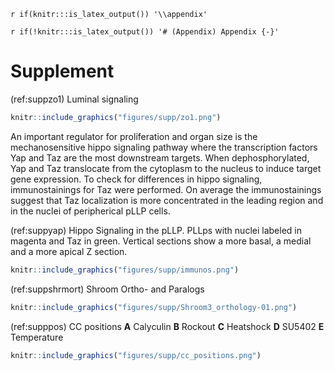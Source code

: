 `r if(knitr:::is_latex_output()) '\\appendix'`

`r if(!knitr:::is_latex_output()) '# (Appendix) Appendix {-}'` 

# Supplement {-}

(ref:suppzo1) Luminal signaling

```r
knitr::include_graphics("figures/supp/zo1.png")
```

An important regulator for proliferation and organ size is the mechanosensitive hippo signaling pathway where the transcription factors Yap and Taz are the most downstream targets. When dephosphorylated, Yap and Taz translocate from the cytoplasm to the nucleus to induce target gene expression. 
To check for differences in hippo signaling, immunostainings for Taz were performed. On average the immunostainings suggest that Taz localization is more concentrated in the leading region and in the nuclei of peripherical pLLP cells.

(ref:suppyap) Hippo Signaling in the pLLP. PLLps with nuclei labeled in magenta and Taz in green. Vertical sections show a more basal, a medial and a more apical Z section.

```r
knitr::include_graphics("figures/supp/immunos.png")
```

(ref:suppshrmort) Shroom Ortho- and Paralogs

```r
knitr::include_graphics("figures/supp/Shroom3_orthology-01.png")
```





(ref:supppos) CC positions **A** Calyculin **B** Rockout **C** Heatshock **D** SU5402 **E** Temperature

```r
knitr::include_graphics("figures/supp/cc_positions.png")
```

